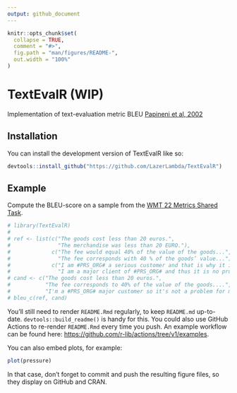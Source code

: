 ```yaml
---
output: github_document
---
```


<!-- README.md is generated from README.Rmd. Please edit that file -->

```r
knitr::opts_chunk$set(
  collapse = TRUE,
  comment = "#>",
  fig.path = "man/figures/README-",
  out.width = "100%"
)
```

# TextEvalR (WIP)

<!-- badges: start -->
<!-- badges: end -->

Implementation of text-evaluation metric BLEU [Papineni et al, 2002](https://aclanthology.org/P02-1040.pdf)

## Installation

You can install the development version of TextEvalR like so:

``` r
devtools::install_github("https://github.com/LazerLambda/TextEvalR")
```

## Example

Compute the BLEU-score on a sample from the [WMT 22 Metrics Shared Task](https://wmt-metrics-task.github.io/).

```r
# library(TextEvalR)
# 
# ref <- list(c("The goods cost less than 20 euros.",
#               "The merchandise was less than 20 EURO."),
#             c("The fee would equal 40% of the value of the goods...",
#               "The fee corresponds with 40 % of the goods’ value..."),
#             c("I am #PRS_ORG# a serious customer and that is why it is not a problem for me.",
#               "I am a major client of #PRS_ORG# and thus it is no problem for me."))
# cand <- c("The goods cost less than 20 euros.",
#           "The fee corresponds to 40% of the value of the goods....",
#           "I'm a #PRS_ORG# major customer so it's not a problem for me.")
# bleu_c(ref, cand)
```


You'll still need to render `README.Rmd` regularly, to keep `README.md` up-to-date. `devtools::build_readme()` is handy for this. You could also use GitHub Actions to re-render `README.Rmd` every time you push. An example workflow can be found here: <https://github.com/r-lib/actions/tree/v1/examples>.

You can also embed plots, for example:

```r
plot(pressure)
```

In that case, don't forget to commit and push the resulting figure files, so they display on GitHub and CRAN.
